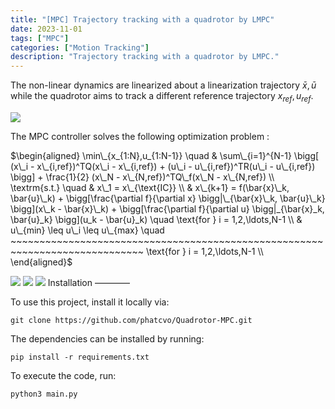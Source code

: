 ```yaml
---
title: "[MPC] Trajectory tracking with a quadrotor by LMPC"
date: 2023-11-01
tags: ["MPC"]
categories: ["Motion Tracking"]
description: "Trajectory tracking with a quadrotor by LMPC."
---
```


The non-linear dynamics are linearized about a linearization trajectory $\bar{x}, \bar{u}$ while the quadrotor aims to track a different reference trajectory 
$x_{ref}, u_{ref}$.

![](https://raw.githubusercontent.com/phatcvo/Quadrotor-MPC/main/images/drone_image.png)

The MPC controller solves the following optimization problem :


$\begin{aligned} 
\min\_{x_{1:N},u_{1:N-1}} \quad & \sum\_{i=1}^{N-1} \bigg[ (x\_i - x\_{i,ref})^TQ(x\_i - x\_{i,ref}) + (u\_i - u\_{i,ref})^TR(u\_i - u\_{i,ref}) \bigg] + \frac{1}{2} (x\_N - x\_{N,ref})^TQ\_f(x\_N - x\_{N,ref}) \\
\textrm{s.t.} \quad 
 & x\_1 = x\_{\text{IC}} \\ 
 & x\_{k+1} = f(\bar{x}\_k, \bar{u}\_k) + \bigg[\frac{\partial f}{\partial x} \bigg|\_{\bar{x}\_k, \bar{u}\_k}  \bigg](x\_k - \bar{x}\_k) + \bigg[\frac{\partial f}{\partial u} \bigg|_{\bar{x}_k, \bar{u}_k}  \bigg](u_k - \bar{u}_k)   \quad \text{for } i = 1,2,\ldots,N-1 \\ 
 & u\_{min} \leq u\_i \leq u\_{max} \quad ~~~~~~~~~~~~~~~~~~~~~~~~~~~~~~~~~~~~~~~~~~~~~~~~~~~~~~~~~~~~~~~~~~~~~~~~~~~~~ \text{for } i = 1,2,\ldots,N-1 \\ 
 \end{aligned}$


![](https://raw.githubusercontent.com/phatcvo/Quadrotor-MPC/main/images/drone.gif)
![](https://raw.githubusercontent.com/phatcvo/Quadrotor-MPC/main/images/state_trajectories_pos.png)
![](https://raw.githubusercontent.com/phatcvo/Quadrotor-MPC/main/images/state_trajectories_vel.png)
Installation
------------

To use this project, install it locally via:
```
git clone https://github.com/phatcvo/Quadrotor-MPC.git
```

The dependencies can be installed by running:
```
pip install -r requirements.txt
```

To execute the code, run:
```
python3 main.py
```
